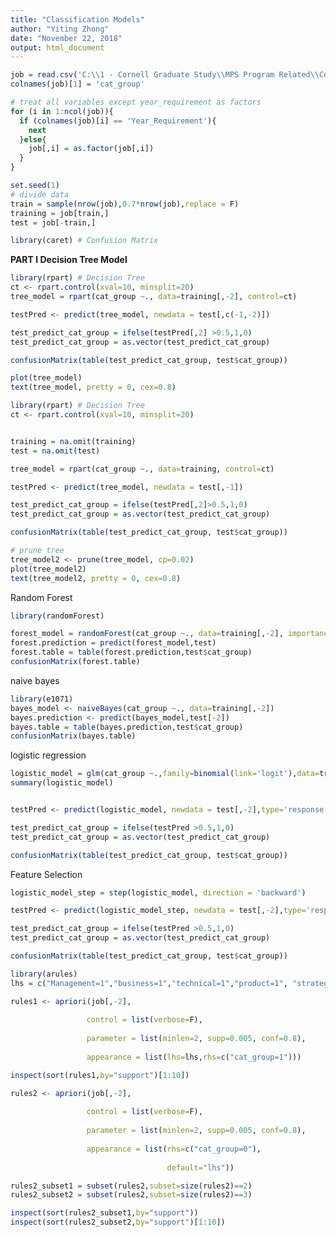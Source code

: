 ---
title: "Classification Models"
author: "Yiting Zhong"
date: "November 22, 2018"
output: html_document
---

```{r}
job = read.csv('C:\\1 - Cornell Graduate Study\\MPS Program Related\\Courses\\STSCI 4740\\final project\\job_v4.0.csv')
colnames(job)[1] = 'cat_group'

# treat all variables except year_requirement as factors
for (i in 1:ncol(job)){
  if (colnames(job)[i] == 'Year_Requirement'){
    next
  }else{
    job[,i] = as.factor(job[,i])
  }
}

set.seed(1)
# divide data
train = sample(nrow(job),0.7*nrow(job),replace = F)
training = job[train,]
test = job[-train,]

library(caret) # Confusion Matrix
```



**PART I Decision Tree Model**
```{r}
library(rpart) # Decision Tree
ct <- rpart.control(xval=10, minsplit=20)
tree_model = rpart(cat_group ~., data=training[,-2], control=ct)

testPred <- predict(tree_model, newdata = test[,c(-1,-2)])

test_predict_cat_group = ifelse(testPred[,2] >0.5,1,0)
test_predict_cat_group = as.vector(test_predict_cat_group)

confusionMatrix(table(test_predict_cat_group, test$cat_group))
```

```{r}
plot(tree_model)
text(tree_model, pretty = 0, cex=0.8)
```



```{r}
library(rpart) # Decision Tree
ct <- rpart.control(xval=10, minsplit=20)


training = na.omit(training)
test = na.omit(test)

tree_model = rpart(cat_group ~., data=training, control=ct)

testPred <- predict(tree_model, newdata = test[,-1])

test_predict_cat_group = ifelse(testPred[,2]>0.5,1,0)
test_predict_cat_group = as.vector(test_predict_cat_group)

confusionMatrix(table(test_predict_cat_group, test$cat_group))
```






```{r}
# prune tree
tree_model2 <- prune(tree_model, cp=0.02)
plot(tree_model2)
text(tree_model2, pretty = 0, cex=0.8)
```

Random Forest
```{r}
library(randomForest)

forest_model = randomForest(cat_group ~., data=training[,-2], importance=T)
forest.prediction = predict(forest_model,test)
forest.table = table(forest.prediction,test$cat_group)
confusionMatrix(forest.table)
```

naive bayes
```{r}
library(e1071)
bayes_model <- naiveBayes(cat_group ~., data=training[,-2])  
bayes.prediction <- predict(bayes_model,test[-2]) 
bayes.table = table(bayes.prediction,test$cat_group)
confusionMatrix(bayes.table)
```

logistic regression
```{r}
logistic_model = glm(cat_group ~.,family=binomial(link='logit'),data=training[,-2])
summary(logistic_model)


testPred <- predict(logistic_model, newdata = test[,-2],type='response')

test_predict_cat_group = ifelse(testPred >0.5,1,0)
test_predict_cat_group = as.vector(test_predict_cat_group)

confusionMatrix(table(test_predict_cat_group, test$cat_group))


```

Feature Selection
```{r}
logistic_model_step = step(logistic_model, direction = 'backward')
```

```{r}
testPred <- predict(logistic_model_step, newdata = test[,-2],type='response')

test_predict_cat_group = ifelse(testPred >0.5,1,0)
test_predict_cat_group = as.vector(test_predict_cat_group)

confusionMatrix(table(test_predict_cat_group, test$cat_group))
```

```{r}
library(arules)
lhs = c("Management=1","business=1","technical=1","product=1", "strategy=1","team=1","customer=1","sales=1","cloud=1","marketing=1","data=1","engineering=1","design=1","communication=1","partner=1","solutions=1","project=1","crossfunctional=1","analytical=1","research=1","english=1","write=1","science=1","interpersonal=1","organizational=1","platform=1","consulting=1","mobile=1","fastpaced=1","web=1")	

rules1 <- apriori(job[,-2],
                 
                 control = list(verbose=F),
                 
                 parameter = list(minlen=2, supp=0.005, conf=0.8),
                 
                 appearance = list(lhs=lhs,rhs=c("cat_group=1")))

inspect(sort(rules1,by="support")[1:10])

```

```{r}
rules2 <- apriori(job[,-2],
                 
                 control = list(verbose=F),
                 
                 parameter = list(minlen=2, supp=0.005, conf=0.8),
                 
                 appearance = list(rhs=c("cat_group=0"),
                                   
                                   default="lhs"))

rules2_subset1 = subset(rules2,subset=size(rules2)==2)
rules2_subset2 = subset(rules2,subset=size(rules2)==3)

inspect(sort(rules2_subset1,by="support"))
inspect(sort(rules2_subset2,by="support")[1:10])
```
